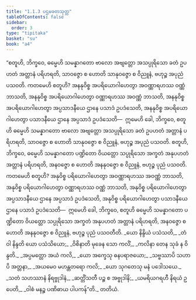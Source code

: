 ```yaml
---
title: "1.1.3 ပဌမခတသုတ္တ"
tableOfContents: false
sidebar:
  order: 3
type: "tipitaka"
basket: "su"
book: "a4"
---
```



<DynamicBreadcrumb />

<Division number="3" book="a4" e="ch" v="15" p="309">

<Paragraph number="12" book="a4">
“စတူဟိ, ဘိက္ခဝေ, ဓမ္မေဟိ သမန္နာဂတော ဗာလော အဗျတ္တော အသပ္ပုရိသော ခတံ ဥပဟတံ အတ္တာနံ ပရိဟရတိ, သာဝဇ္ဇော စ ဟောတိ သာနုဝဇ္ဇော စ ဝိညူနံ, ဗဟုဉ္စ အပုညံ ပသဝတိ. ကတမေဟိ စတူဟိ? အနနုဝိစ္စ အပရိယောဂါဟေတွာ အဝဏ္ဏာရဟဿ ဝဏ္ဏံ ဘာသတိ, အနနုဝိစ္စ အပရိယောဂါဟေတွာ ဝဏ္ဏာရဟဿ အဝဏ္ဏံ ဘာသတိ, အနနုဝိစ္စ အပရိယောဂါဟေတွာ အပ္ပသာဒနီယေ ဌာနေ ပသာဒံ ဥပဒံသေတိ, အနနုဝိစ္စ အပရိယောဂါဟေတွာ ပသာဒနီယေ ဌာနေ အပ္ပသာဒံ ဥပဒံသေတိ—  ဣမေဟိ ခေါ, ဘိက္ခဝေ, စတူဟိ ဓမ္မေဟိ သမန္နာဂတော ဗာလော အဗျတ္တော အသပ္ပုရိသော ခတံ ဥပဟတံ အတ္တာနံ ပရိဟရတိ, သာဝဇ္ဇော စ ဟောတိ သာနုဝဇ္ဇော စ ဝိညူနံ, ဗဟုဉ္စ အပုညံ ပသဝတိ.
</Paragraph>

<Paragraph number="13" book="a4">
စတူဟိ, ဘိက္ခဝေ, ဓမ္မေဟိ သမန္နာဂတော ပဏ္ဍိတော ဝိယတ္တော သပ္ပုရိသော အက္ခတံ အနုပဟတံ အတ္တာနံ ပရိဟရတိ, အနဝဇ္ဇော စ ဟောတိ အနနုဝဇ္ဇော စ ဝိညူနံ, ဗဟုဉ္စ ပုညံ ပသဝတိ. ကတမေဟိ စတူဟိ? အနုဝိစ္စ ပရိယောဂါဟေတွာ အဝဏ္ဏာရဟဿ အဝဏ္ဏံ ဘာသတိ, အနုဝိစ္စ ပရိယောဂါဟေတွာ ဝဏ္ဏာရဟဿ ဝဏ္ဏံ ဘာသတိ, အနုဝိစ္စ ပရိယောဂါဟေတွာ အပ္ပသာဒနီယေ ဌာနေ အပ္ပသာဒံ ဥပဒံသေတိ, အနုဝိစ္စ ပရိယောဂါဟေတွာ ပသာဒနီယေ ဌာနေ ပသာဒံ ဥပဒံသေတိ—  ဣမေဟိ ခေါ, ဘိက္ခဝေ, စတူဟိ ဓမ္မေဟိ သမန္နာဂတော ပဏ္ဍိတော ဝိယတ္တော သပ္ပုရိသော အက္ခတံ အနုပဟတံ အတ္တာနံ ပရိဟရတိ, အနဝဇ္ဇော စ ဟောတိ အနနုဝဇ္ဇော စ ဝိညူနံ, ဗဟုဉ္စ ပုညံ ပသဝတီတိ.
</Paragraph>

<Paragraph number="14" type="verses" book="a4">
_ယော နိန္ဒိယံ ပသံသတိ,_  
_တံ ဝါ နိန္ဒတိ ယော ပသံသိယော;_  
_ဝိစိနာတိ မုခေန သော ကလိံ,_  
_ကလိနာ တေန သုခံ န ဝိန္ဒတိ._  

</Paragraph>

<Paragraph number="15" type="verses" book="a4">
_အပ္ပမတ္တော အယံ ကလိ,_  
_ယော အက္ခေသု ဓနပရာဇယော;_  
_သဗ္ဗဿာပိ သဟာပိ အတ္တနာ,_  
_အယမေဝ မဟန္တတရော ကလိ;_  
_ယော သုဂတေသု မနံ ပဒေါသယေ._  

</Paragraph>

<Paragraph number="16" type="verses" book="a4">
_သတံ သဟဿာနံ နိရဗ္ဗုဒါနံ,_  
_ဆတ္တိံသတီ ပဉ္စ စ အဗ္ဗုဒါနိ;_  
_ယမရိယဂရဟီ နိရယံ ဥပေတိ,_  
_ဝါစံ မနဉ္စ ပဏိဓာယ ပါပကန်”တိ._  


</Paragraph>
</Division>

<Paragraph number="17" type="center" book="a4">
တတိယံ.
</Paragraph>